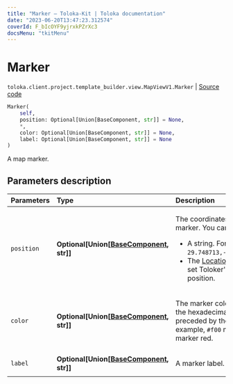 ```yaml
---
title: "Marker — Toloka-Kit | Toloka documentation"
date: "2023-06-20T13:47:23.312574"
coverId: F_bIcOYF9yjrxkPZrXc3
docsMenu: "tkitMenu"
---
```


# Marker

`toloka.client.project.template_builder.view.MapViewV1.Marker` | [Source code](https://github.com/Toloka/toloka-kit/blob/v1.2.0/src/client/project/template_builder/view.py#L459)

```python
Marker(
    self,
    position: Optional[Union[BaseComponent, str]] = None,
    *,
    color: Optional[Union[BaseComponent, str]] = None,
    label: Optional[Union[BaseComponent, str]] = None
)
```

A map marker.

## Parameters description

| Parameters | Type | Description |
| :----------| :----| :-----------|
`position`|**Optional\[Union\[[BaseComponent](/docs/toloka-kit/reference/toloka.client.project.template_builder.base.BaseComponent), str\]\]**|<p>The coordinates of the marker. You can use:</p> <ul> <li>A string. For example, `29.748713,-95.404287`.</li> <li>The [LocationData](/docs/toloka-kit/reference/toloka.client.project.template_builder.data.LocationData) to set Toloker's current position.</li> </ul>
`color`|**Optional\[Union\[[BaseComponent](/docs/toloka-kit/reference/toloka.client.project.template_builder.base.BaseComponent), str\]\]**|<p>The marker color. Use the hexadecimal values preceded by the `#`. For example, `#f00` makes the marker red.</p>
`label`|**Optional\[Union\[[BaseComponent](/docs/toloka-kit/reference/toloka.client.project.template_builder.base.BaseComponent), str\]\]**|<p>A marker label.</p>
